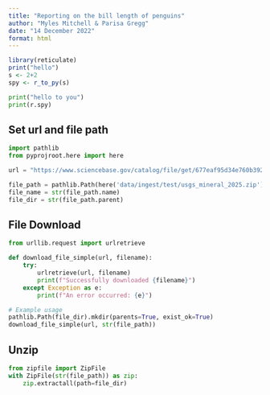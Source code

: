 ```yaml
---
title: "Reporting on the bill length of penguins"
author: "Myles Mitchell & Parisa Gregg"
date: "14 December 2022"
format: html
---
```


```r
library(reticulate)
print("hello")
s <- 2+2
spy <- r_to_py(s)
```

```python
print("hello to you")
print(r.spy)
```

## Set url and file path
```python
import pathlib
from pyprojroot.here import here

url = "https://www.sciencebase.gov/catalog/file/get/677eaf95d34e760b392c4970?f=__disk__70%2Fcf%2F36%2F70cf3695ad9405884df4a4758e4b609013e3fb1e"

file_path = pathlib.Path(here('data/ingest/test/usgs_mineral_2025.zip'))
file_name = str(file_path.name)
file_dir = str(file_path.parent)
```

## File Download
```python
from urllib.request import urlretrieve

def download_file_simple(url, filename):
    try:
        urlretrieve(url, filename)
        print(f"Successfully downloaded {filename}")
    except Exception as e:
        print(f"An error occurred: {e}")

# Example usage
pathlib.Path(file_dir).mkdir(parents=True, exist_ok=True)
download_file_simple(url, str(file_path))

```

## Unzip
```python
from zipfile import ZipFile
with ZipFile(str(file_path)) as zip:
    zip.extractall(path=file_dir)
```

